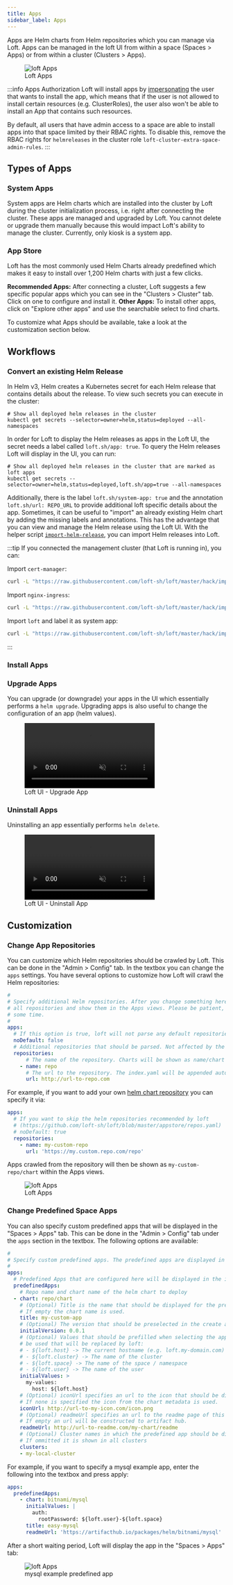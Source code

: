 ```yaml
---
title: Apps
sidebar_label: Apps
---
```



Apps are Helm charts from Helm repositories which you can manage via Loft. Apps can be managed in the loft UI from within a space (Spaces > Apps) or from within a cluster (Clusters > Apps). 

<figure>
    <img src="/docs/media/ui/apps/apps_space_overview.png" alt="loft Apps" />
    <figcaption>Loft Apps</figcaption>
</figure>

:::info Apps Authorization 
Loft will install apps by [impersonating](https://kubernetes.io/docs/reference/access-authn-authz/authentication/#user-impersonation) the user that wants to install the app, which means that if the user is not allowed to install certain resources (e.g. ClusterRoles), the user also won't be able to install an App that contains such resources. 

By default, all users that have admin access to a space are able to install apps into that space limited by their RBAC rights. To disable this, remove the RBAC rights for `helmreleases` in the cluster role `loft-cluster-extra-space-admin-rules`.
:::

## Types of Apps

### System Apps

System apps are Helm charts which are installed into the cluster by Loft during the cluster initialization process, i.e. right after connecting the cluster. These apps are managed and upgraded by Loft. You cannot delete or upgrade them manually because this would impact Loft's ability to manage the cluster. Currently, only kiosk is a system app.

### App Store

Loft has the most commonly used Helm Charts already predefined which makes it easy to install over 1,200 Helm charts with just a few clicks.

**Recommended Apps:** After connecting a cluster, Loft suggests a few specific popular apps which you can see in the "Clusters > Cluster" tab. Click on one to configure and install it.
**Other Apps:** To install other apps, click on "Explore other apps" and use the searchable select to find charts.

To customize what Apps should be available, take a look at the customization section below.

## Workflows

### Convert an existing Helm Release

In Helm v3, Helm creates a Kubernetes secret for each Helm release that contains details about the release. To view such secrets you can execute in the cluster:
```
# Show all deployed helm releases in the cluster 
kubectl get secrets --selector=owner=helm,status=deployed --all-namespaces
``` 
In order for Loft to display the Helm releases as apps in the Loft UI, the secret needs a label called `loft.sh/app: true`. 
To query the Helm releases Loft will display in the UI, you can run:
```
# Show all deployed helm releases in the cluster that are marked as loft apps
kubectl get secrets --selector=owner=helm,status=deployed,loft.sh/app=true --all-namespaces
```

Additionally, there is the label `loft.sh/system-app: true` and the annotation `loft.sh/url: REPO_URL` to provide additional loft specific details about the app.
Sometimes, it can be useful to "import" an already existing Helm chart by adding the missing labels and annotations. This has the advantage that you can view and manage the Helm release using the Loft UI. With the helper script [`import-helm-release`](https://github.com/loft-sh/loft/blob/master/hack/import-helm-release.sh), you can import Helm releases into Loft.

:::tip
If you connected the management cluster (that Loft is running in), you can:

Import `cert-manager`:
```bash
curl -L "https://raw.githubusercontent.com/loft-sh/loft/master/hack/import-helm-release.sh" | bash -s -- "cert-manager" "https://charts.jetstack.io"
```

Import `nginx-ingress`:
```bash
curl -L "https://raw.githubusercontent.com/loft-sh/loft/master/hack/import-helm-release.sh" | bash -s -- "ingress-nginx" "https://kubernetes.github.io/ingress-nginx"
```

Import `loft` and label it as system app:
```bash
curl -L "https://raw.githubusercontent.com/loft-sh/loft/master/hack/import-helm-release.sh" | bash -s -- "loft" "https://charts.devspace.sh" true false
```
:::

### Install Apps

<InstallAppsFragment/>

### Upgrade Apps
You can upgrade (or downgrade) your apps in the UI which essentially performs a `helm upgrade`. Upgrading apps is also useful to change the configuration of an app (helm values).

<figure class="frame">
    <video controls loop autoplay="true" muted>
        <source src="/docs/media/ui/clusters/upgrade-app.mp4" type="video/mp4" />
    </video>
    <figcaption>Loft UI - Upgrade App</figcaption>
</figure>


### Uninstall Apps
Uninstalling an app essentially performs `helm delete`.

<figure class="frame">
    <video controls loop autoplay="true" muted>
        <source src="/docs/media/ui/clusters/delete-app.mp4" type="video/mp4" />
    </video>
    <figcaption>Loft UI - Uninstall App</figcaption>
</figure>

## Customization

### Change App Repositories

You can customize which Helm repositories should be crawled by Loft. This can be done in the "Admin > Config" tab. In the textbox you can change the `apps` settings. You have several options to customize how Loft will crawl the Helm repositories:
```yaml
# 
# Specify additional Helm repositories. After you change something here and press apply, loft will recrawl
# all repositories and show them in the Apps views. Please be patient, this can take
# some time.
#
apps:
  # If this option is true, loft will not parse any default repositories
  noDefault: false
  # Additional repositories that should be parsed. Not affected by the noDefault option
  repositories:
      # The name of the repository. Charts will be shown as name/chart in the UI
    - name: repo
      # The url to the repository. The index.yaml will be appended automatically
      url: http://url-to-repo.com
```

For example, if you want to add your own [helm chart repository](https://helm.sh/docs/topics/chart_repository/) you can specify it via:
```yaml
apps:
  # If you want to skip the helm repositories recommended by loft 
  # (https://github.com/loft-sh/loft/blob/master/appstore/repos.yaml)
  # noDefault: true
  repositories:
    - name: my-custom-repo
      url: 'https://my.custom.repo.com/repo'
```

Apps crawled from the repository will then be shown as `my-custom-repo/chart` within the Apps views.

<figure>
    <img src="/docs/media/ui/apps/custom_repo.png" alt="loft Apps" />
    <figcaption>Loft Apps</figcaption>
</figure>

### Change Predefined Space Apps

You can also specify custom predefined apps that will be displayed in the "Spaces > Apps" tab. This can be done in the "Admin > Config" tab under the `apps` section in the textbox. The following options are available:

```yaml
# 
# Specify custom predefined apps. The predefined apps are displayed in Spaces > Apps. 
#
apps:
  # Predefined Apps that are configured here will be displayed in the in the Spaces > Apps view
  predefinedApps:
    # Repo name and chart name of the helm chart to deploy
  - chart: repo/chart
    # (Optional) Title is the name that should be displayed for the predefined app. 
    # If empty the chart name is used.
    title: my-custom-app
    # (Optional) The version that should be preselected in the create app drawer
    initialVersion: 0.0.1
    # (Optional) Values that should be prefilled when selecting the app. Several place holders can
    # be used that will be replaced by loft:
    # - ${loft.host} -> The current hostname (e.g. loft.my-domain.com)
    # - ${loft.cluster} -> The name of the cluster
    # - ${loft.space} -> The name of the space / namespace
    # - ${loft.user} -> The name of the user
    initialValues: >
      my-values:
        host: ${loft.host}
    # (Optional) iconUrl specifies an url to the icon that should be displayed for this app.
	# If none is specified the icon from the chart metadata is used.
    iconUrl: http://url-to-my-icon.com/icon.png
    # (Optional) readmeUrl specifies an url to the readme page of this predefined app. 
	# If empty an url will be constructed to artifact hub.
	readmeUrl: http://url-to-readme.com/my-chart/readme
    # (Optional) Cluster names in which the predefined app should be displayed under Space > Apps. 
    # If ommitted it is shown in all clusters
    clusters:
    - my-local-cluster
```

For example, if you want to specify a mysql example app, enter the following into the textbox and press apply:
```yaml
apps:
  predefinedApps:
    - chart: bitnami/mysql
      initialValues: |
        auth:
          rootPassword: ${loft.user}-${loft.space}
      title: easy-mysql
      readmeUrl: 'https://artifacthub.io/packages/helm/bitnami/mysql'
```

After a short waiting period, Loft will display the app in the "Spaces > Apps" tab:

<figure>
    <img src="/docs/media/ui/apps/mysql_example.png" alt="loft Apps" />
    <figcaption>mysql example predefined app</figcaption>
</figure>

